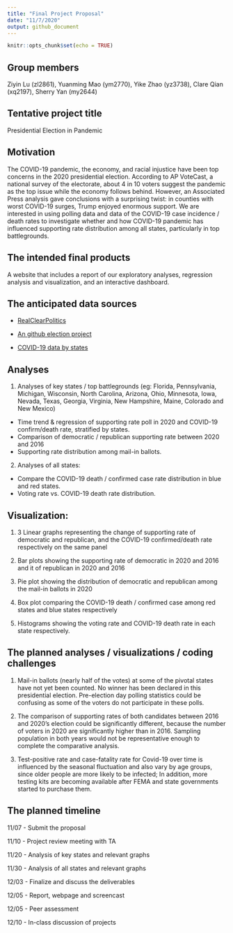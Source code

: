 ```yaml
---
title: "Final Project Proposal"
date: "11/7/2020"
output: github_document
---
```


```r
knitr::opts_chunk$set(echo = TRUE)
```

## Group members
Ziyin Lu (zl2861), Yuanming Mao (ym2770), Yike Zhao (yz3738), Clare Qian (xq2197), Sherry Yan (my2644)


## Tentative project title
Presidential Election in Pandemic


## Motivation
The COVID-19 pandemic, the economy, and racial injustice have been top concerns in the 2020 presidential election. According to AP VoteCast, a national survey of the electorate, about 4 in 10 voters suggest the pandemic as the top issue while the economy follows behind. However, an Associated Press analysis gave conclusions with a surprising twist: in counties with worst COVID-19 surges, Trump enjoyed enormous support. We are interested in using polling data and data of the COVID-19 case incidence / death rates to investigate whether and how COVID-19 pandemic has influenced supporting rate distribution among all states, particularly in top battlegrounds.


## The intended final products
A website that includes a report of our exploratory analyses, regression analysis and visualization, and an interactive dashboard.


## The anticipated data sources
* [RealClearPolitics](https://www.realclearpolitics.com/)

* [An github election project](https://electproject.github.io/)

* [COVID-19 data by states](https://www.realclearpolitics.com/coronavirus/country/united-states/)


## Analyses
1. Analyses of key states / top battlegrounds (eg: Florida, Pennsylvania, Michigan, Wisconsin, North Carolina, Arizona, Ohio, Minnesota, Iowa, Nevada, Texas, Georgia, Virginia, New Hampshire, Maine, Colorado and New Mexico)
- Time trend & regression of supporting rate poll in 2020 and COVID-19 confirm/death rate, stratified by states.
- Comparison of democratic / republican supporting rate between 2020 and 2016
- Supporting rate distribution among mail-in ballots.
  
2. Analyses of all states:
- Compare the COVID-19 death / confirmed case rate distribution in blue and red states.
- Voting rate vs. COVID-19 death rate distribution. 


## Visualization:
1. 3 Linear graphs representing the change of supporting rate of democratic and republican, and the COVID-19 confirmed/death rate respectively on the same panel

2. Bar plots showing the supporting rate of democratic in 2020 and 2016 and it of republican in 2020 and 2016

3. Pie plot showing the distribution of democratic and republican among the mail-in ballots in 2020

4. Box plot comparing the COVID-19 death / confirmed case among red states and blue states respectively

5. Histograms showing the voting rate and COVID-19 death rate in each state respectively.


## The planned analyses / visualizations / coding challenges
1. Mail-in ballots (nearly half of the votes) at some of the pivotal states have not yet been counted. No winner has been declared in this presidential election. Pre-election day polling statistics could be confusing as some of the voters do not participate in these polls.

2. The comparison of supporting rates of both candidates between 2016 and 2020's election could be significantly different, because the number of voters in 2020 are significantly higher than in 2016. Sampling population in both years would not be representative enough to complete the comparative analysis.

3. Test-positive rate and case-fatality rate for Covid-19 over time is influenced by the seasonal fluctuation and also vary by age groups, since older people are more likely to be infected; In addition, more testing kits are becoming  available after FEMA and state governments started to purchase them. 


## The planned timeline
11/07 - Submit the proposal

11/10 - Project review meeting with TA

11/20 - Analysis of key states and relevant graphs

11/30 - Analysis of all states and relevant graphs

12/03 - Finalize and discuss the deliverables

12/05 - Report, webpage and screencast

12/05 - Peer assessment

12/10 - In-class discussion of projects


